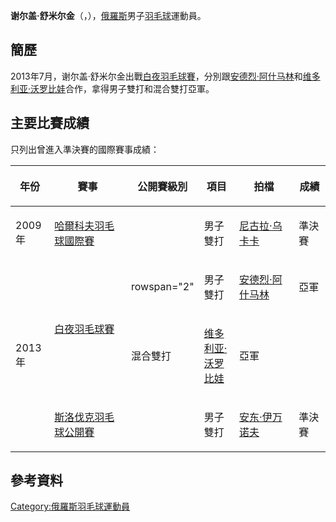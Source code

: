 {{noteTA|G1=Badminton}}
{{Infobox 羽球選手
| playername              = 谢尔盖·舒米尔金<br/>{{lang|ru|Сергей Шумилкин}}<br/><small>({{lang|en|Sergey Shumilkin}})</small>
| image                   = 
| size                    = 
| caption                 = 
| birth_name              = 
| date_of_birth           = {{birth_date_and_age|1986|10|30}}
| place_of_birth          = 
| height                  = 
| weight                  = 
| event                   = 男子單打、男子雙打、混合雙打
| country                 = {{RUS}}
| years_started           = 
| handedness              = 
| coach                   = 
| highest_ranking         = 第131位（男雙-[[安德烈·阿什马林|阿什马林]]）
| date_of_highest_ranking = 2013年7月11日<ref name="ranking">[http://www.tournamentsoftware.com/ranking/player.aspx?id=5205&player=108138 BWF World Ranking - Ranking of Sergey SHUMILKIN (67065)] {{Wayback|url=http://www.tournamentsoftware.com/ranking/player.aspx?id=5205&player=108138 |date=20170327203050 }}{{en}}</ref>
| current_ranking         = 沒有排名
| date_of_current_ranking = 
| played                  = 42勝–49負（男單）<br/>35勝–41負（男雙）<br/>12勝–12負（混雙）
| titles                  = 
| bwf_profile             = 25A20945-0AB2-4B79-A8C4-FA404454453A
| bwf_id                  = 67065
| updated                 = 2016年9月6日
}}
{{MedalTableTop}}
{{MedalSport | 男子[[羽毛球|羽毛球]]}}
{{MedalCountry | {{RUS}}}}
{{MedalBottom}}
'''谢尔盖·舒米尔金'''（{{lang-ru|'''Сергей Шумилкин'''}}，{{bd|1986年|10月30日}}），[[俄羅斯|俄羅斯]]男子[[羽毛球|羽毛球]]運動員。

==簡歷==
2013年7月，谢尔盖·舒米尔金出戰[[2013年白夜羽毛球賽|白夜羽毛球賽]]，分別跟[[安德烈·阿什马林|安德烈·阿什马林]]和[[维多利亚·沃罗比娃|维多利亚·沃罗比娃]]合作，拿得男子雙打和混合雙打亞軍。

==主要比賽成績==
只列出曾進入準決賽的國際賽事成績：
{| class=wikitable style="text-align:center; font-size:small;" 
!width="50"|年份
!width="180"|賽事
!width="80"|公開賽級別
!width="60"|項目
!width="130"|拍檔
!width="50"|成績
|-
!rowspan="1"|2009年
|[[2009年哈爾科夫羽毛球國際賽|哈爾科夫羽毛球國際賽]]
|{{BWFIS}}
|男子雙打
|[[尼古拉·乌卡卡|尼古拉·乌卡卡]]
|bgcolor="#b8860b"|準決賽
|-
!rowspan="3"|2013年
|rowspan="2"|[[2013年白夜羽毛球賽|白夜羽毛球賽]]
|rowspan="2" {{BWFIC}}
|男子雙打
|[[安德烈·阿什马林|安德烈·阿什马林]]
|bgcolor="silver"|亞軍 
|-
|混合雙打
|[[维多利亚·沃罗比娃|维多利亚·沃罗比娃]]
|bgcolor="silver"|亞軍 
|-
|[[2013年斯洛伐克羽毛球公開賽|斯洛伐克羽毛球公開賽]]
|{{BWFFS}}
|男子雙打
|[[安东·伊万诺夫|安东·伊万诺夫]]
|bgcolor="#b8860b"|準決賽
|}
{{BWF賽事級別索引}}

== 參考資料 ==
{{Reflist}}

{{DEFAULTSORT:Shumilkin, Sergey}}
[[Category:俄羅斯羽毛球運動員|Category:俄羅斯羽毛球運動員]]